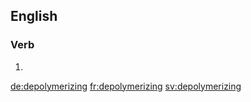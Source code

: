 ==English==

===Verb===
{{head|en|present participle}}

# {{present participle of|depolymerize|lang=en|nocat=1}}

[[de:depolymerizing]]
[[fr:depolymerizing]]
[[sv:depolymerizing]]